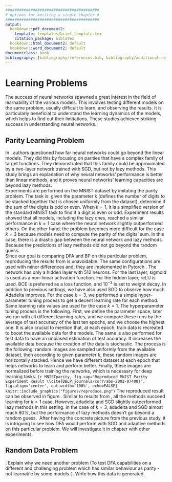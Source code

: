 ```yaml
---
#########################################
# options for knitting a single chapter #
#########################################
output:
  bookdown::pdf_document2:
    template: templates/brief_template.tex
    citation_package: biblatex
  bookdown::html_document2: default
  bookdown::word_document2: default
documentclass: book
bibliography: [bibliography/references.bib, bibliography/additional-references.bib]
---
```


# Learning Problems {#chap:chapter_2}
\minitoc <!-- this will include a mini table of contents-->

<!-- LaTeX normally does not indent the first line after a heading - however, it does so after the mini table of contents. You can manually tell it not to with \noindent -->

\noindent The success of neural networks spawned a great interest in the field of learnability of the various models. This involves testing different models on the same problem, usually difficult to learn, and observing the results. It is particularly beneficial to understand the learning dynamics of the models, which helps to find out their limitations. These studies achieved striking success in understanding neural networks.

## Parity Learning Problem
In \cite{DBLP:journals/corr/abs-2002-07400}, authors questioned how far neural networks could go beyond the linear models. They did this by focusing on parities that have a complex family of target functions. They demonstrated that this family could be approximated by a two-layer network trained with SGD, but not by lazy methods. This study brings an explanation of why neural networks' performance is better than linear methods, and it proves neural networks' learning capacities are beyond lazy methods.\
Experiments are performed on the MNIST dataset by imitating the parity problem. The task is: given the parameter k (defines the number of digits to be stacked together that is chosen uniformly from the dataset), determine if the sum of the digits is odd or even. When $k=1$, it is a simplified version of the standard MNIST task to find if a digit is even or odd. Experiment results showed that all models, including the lazy ones, reached a similar performance in $k=1$ case where the neural network slightly outperformed others. On the other hand, the problem becomes more difficult for the case $k=3$ because models need to compute the parity of the digits' sum. In this case, there is a drastic gap between the neural network and lazy methods. Because the predictions of lazy methods did not go beyond the random guess.\
Since our goal is comparing DFA and BP on this particular problem, reproducing the results from \cite{DBLP:journals/corr/abs-2002-07400} is unavoidable. The same configurations are used with minor differences and, they are implemented in Pytorch \cite{NEURIPS2019_9015}. The network has only a hidden layer with $512$ neurons. For the last layer, sigmoid is used as a non-linear activation function. For the hidden layer, reLU is used. BCE is preferred as a loss function, and $10^{-3}$ is set to weight decay. In addition to previous settings, we have also used SGD to observe how much Adadelta improves. For the case $k=3$, we performed a simple hyper-parameter tuning process to get a decent learning rate for each method. Same learning rate values are used for the case $k=1$. The hyperparameter tuning process is the following. First, we define the parameter space, later we run with all different learning rates, and we compare these runs by the average of test accuracy of the last ten epochs, and we choose the highest one. It is also crucial to mention that, at each epoch, train data is recreated to boost the available data for the models. The same is also performed for test data to have an unbiased estimation of test accuracy. It increases the available data because the creation of the data is stochastic. The process is the following: random images are sampled uniformly from the available dataset, then according to given parameter $k$, these random images are horizontally stacked. Hence we have different dataset at each epoch that helps networks to learn and perform better. Finally, these images are normalized before training the networks, which is necessary for deep learning tasks. 
```{r MNISTparity, fig.cap="Reproduced MNIST Parity Experiment Result \\cite{DBLP:journals/corr/abs-2002-07400}", fig.align='center', out.width='100%', echo=FALSE}
knitr::include_graphics("figures/reproduce.png")
```
\noindent The reproduced result can be observed in figure \ref{fig:MNISTparity}. Similar to results from \cite{DBLP:journals/corr/abs-2002-07400}, all the methods succeed learning for $k=1$ case. However, adadelta and SGD slightly outperformed lazy methods in this setting. In the case of $k=3$, adadelta and SGD almost reach $80\%$, but the performance of lazy methods doesn't go beyond a random guess.\ 
After having the concrete picture from the previous study, it is intriguing to see how DFA would perform with SGD and adaptive methods on this particular problem. We will investigate it in chapter \ref{chap:chapter_3} with other experiments.

## Random Data Problem
\textbf{TODO}: Explain why we need another problem (To test DFA capabilities on a different and challenging problem which has similar behaviour as parity - not learnable by some models-). Write how this data is generated.
